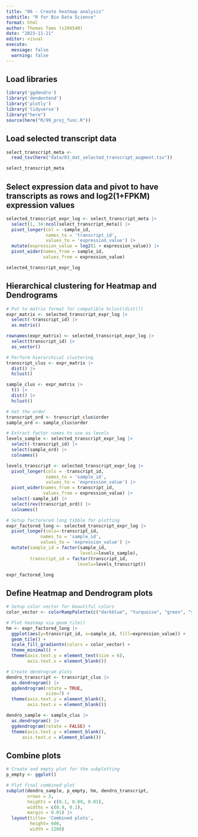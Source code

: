 ```yaml
---
title: "06 - Create heatmap analysis"
subtitle: "R for Bio Data Science"
format: html
author: Thomas Tams (s204540)
date: "2023-11-21"
editor: visual
execute:
  message: false
  warning: false
---
```


## Load libraries

```r
library('ggdendro')
library('dendextend')
library('plotly')
library('tidyverse')
library("here")
source(here("R/99_proj_func.R"))
```

## Load selected transcript data

```r
select_transcript_meta <- 
  read_tsv(here("data/03_dat_selected_transcript_augment.tsv"))

select_transcript_meta
```

## Select expression data and pivot to have transcripts as rows and log2(1+FPKM) expression values

```r
selected_transcript_expr_log <- select_transcript_meta |>
  select(1, 34:ncol(select_transcript_meta)) |>
  pivot_longer(col = -sample_id,
               names_to = 'transcript_id',
               values_to = 'expression_value') |>
  mutate(expression_value = log2(1 + expression_value)) |>
  pivot_wider(names_from = sample_id,
              values_from = expression_value)

selected_transcript_expr_log
```

## Hierarchical clustering for Heatmap and Dendrograms

```r
# Put to matrix format for compatible hclust(dist())
expr_matrix <- selected_transcript_expr_log |>
  select(-transcript_id) |>
  as.matrix()

rownames(expr_matrix) <- selected_transcript_expr_log |>
  select(transcript_id) |>
  as_vector()

# Perform hierarchical clustering
transcript_clus <- expr_matrix |>
  dist() |>
  hclust()

sample_clus <- expr_matrix |>
  t() |>
  dist() |>
  hclust()

# Get the order
transcript_ord <- transcript_clus$order
sample_ord <- sample_clus$order

# Extract factor names to use as levels
levels_sample <- selected_transcript_expr_log |>
  select(-transcript_id) |>
  select(sample_ord) |>
  colnames()

levels_transcript <- selected_transcript_expr_log |>
  pivot_longer(cols = -transcript_id,
               names_to = 'sample_id',
               values_to = 'expression_value') |>
  pivot_wider(names_from = transcript_id,
              values_from = expression_value) |>
  select(-sample_id) |>
  select(rev(transcript_ord)) |>
  colnames()

# Setup factorered long tibble for plotting
expr_factored_long <- selected_transcript_expr_log |>
  pivot_longer(cols=-transcript_id,
             names_to = 'sample_id',
             values_to = 'expression_value') |>
  mutate(sample_id = factor(sample_id,
                            levels=levels_sample),
         transcript_id = factor(transcript_id,
                           levels=levels_transcript))

expr_factored_long
```

## Define Heatmap and Dendrogram plots

```r
# Setup color vector for beautiful colors
color_vector <- colorRampPalette(c("darkblue", "turquoise", "green", "yellow"))(n = 100)

# Plot heatmap via geom_tile()
hm <- expr_factored_long |>
  ggplot(aes(y=transcript_id, x=sample_id, fill=expression_value)) +
  geom_tile() +
  scale_fill_gradientn(colors = color_vector) +
  theme_minimal() +
  theme(axis.text.y = element_text(size = 6),
        axis.text.x = element_blank())

# Create dendrogram plots
dendro_transcript <- transcript_clus |>
  as.dendrogram() |>
  ggdendrogram(rotate = TRUE,
               size=7) +
  theme(axis.text.y = element_blank(),
        axis.text.x = element_blank())

dendro_sample <- sample_clus |>
  as.dendrogram() |>
  ggdendrogram(rotate = FALSE) +
  theme(axis.text.y = element_blank(),
      axis.text.x = element_blank())
```

## Combine plots

```r
# Create and empty plot for the subplotting
p_empty <- ggplot()

# Plot final combined plot
subplot(dendro_sample, p_empty, hm, dendro_transcript,
        nrows = 3,
        heights = c(0.1, 0.89, 0.01),
        widths = c(0.9, 0.1),
        margin = 0.01) |>
  layout(title= 'Combined plots',
         height= 600,
         width = 1200)
```
